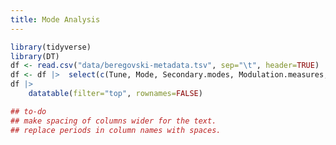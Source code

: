 ```yaml
--- 
title: Mode Analysis
---
```


```r
library(tidyverse)
library(DT)
df <- read.csv("data/beregovski-metadata.tsv", sep="\t", header=TRUE)
df <- df |>  select(c(Tune, Mode, Secondary.modes, Modulation.measures, One_Mode, Mode.notes))
df |>          
    datatable(filter="top", rownames=FALSE)

## to-do
## make spacing of columns wider for the text.
## replace periods in column names with spaces.

```